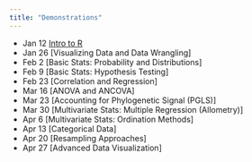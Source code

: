```yaml
---
title: "Demonstrations"
---
```


* Jan 12  [Intro to R](intro_to_R.html)
* Jan 26	[Visualizing Data and Data Wrangling]
* Feb 2	[Basic Stats: Probability and Distributions]
* Feb 9	[Basic Stats: Hypothesis Testing]
* Feb 23	[Correlation and Regression]
* Mar 16	[ANOVA and ANCOVA]
* Mar 23	[Accounting for Phylogenetic Signal (PGLS)]
* Mar 30	[Multivariate Stats: Multiple Regression (Allometry)]
* Apr 6	[Multivariate Stats: Ordination Methods]
* Apr 13	[Categorical Data]
* Apr 20	[Resampling Approaches]
* Apr 27	[Advanced Data Visualization]